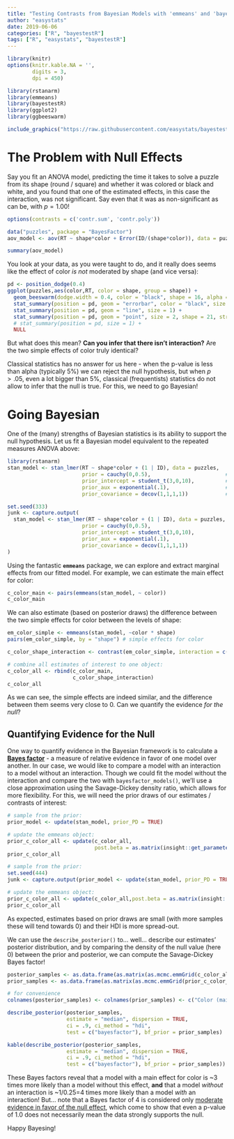 ```yaml
---
title: "Testing Contrasts from Bayesian Models with 'emmeans' and 'bayestestR'"
author: "easystats"
date: 2019-06-06
categories: ["R", "bayestestR"]
tags: ["R", "easystats", "bayestestR"]
---
```



```r
library(knitr)
options(knitr.kable.NA = '',
        digits = 3,
        dpi = 450)

library(rstanarm)
library(emmeans)
library(bayestestR)
library(ggplot2)
library(ggbeeswarm)
```


```r
include_graphics("https://raw.githubusercontent.com/easystats/bayestestR/master/man/figures/logo.png")
```


# The Problem with Null Effects

Say you fit an ANOVA model, predicting the time it takes to solve a puzzle from its shape (round / square) and whether it was colored or black and white, and you found that one of the estimated effects, in this case the interaction, was not significant. Say even that it was as non-significant as can be, with $p=1.00$!

```r
options(contrasts = c('contr.sum', 'contr.poly'))

data("puzzles", package = "BayesFactor")
aov_model <- aov(RT ~ shape*color + Error(ID/(shape*color)), data = puzzles)

summary(aov_model)
```

You look at your data, as you were taught to do, and it really does seems like the effect of color *is not* moderated by shape (and vice versa):
```r
pd <- position_dodge(0.4)
ggplot(puzzles,aes(color,RT, color = shape, group = shape)) +
  geom_beeswarm(dodge.width = 0.4, color = "black", shape = 16, alpha = 0.2) + 
  stat_summary(position = pd, geom = "errorbar", color = "black", size = 1, width = 0.2) +
  stat_summary(position = pd, geom = "line", size = 1) +
  stat_summary(position = pd, geom = "point", size = 2, shape = 21, stroke = 2, fill = "black") +
  # stat_summary(position = pd, size = 1) + 
  NULL
```

But what does this mean? **Can you infer that there isn't interaction?** Are the two simple effects of color truly identical?

Classical statistics has no answer for us here - when the p-value is less than alpha (typically 5%) we can reject the null hypothesis, but when $p>.05$, even a lot bigger than 5%, classical (frequentists) statistics do not allow to infer that the null is true. For this, we need to go Bayesian!

# Going Bayesian

One of the (many) strengths of Bayesian statistics is its ability to support the null hypothesis. Let us fit a Bayesian model equivalent to the repeated measures ANOVA above:

```r
library(rstanarm)
stan_model <- stan_lmer(RT ~ shape*color + (1 | ID), data = puzzles,
                        prior = cauchy(0,0.5),                        # as per Rouder et al., 2012
                        prior_intercept = student_t(3,0,10),          # weakly informative
                        prior_aux = exponential(.1),                  # weakly informative
                        prior_covariance = decov(1,1,1,1))            # weakly informative
```

```r
set.seed(333)
junk <- capture.output(
  stan_model <- stan_lmer(RT ~ shape*color + (1 | ID), data = puzzles,
                        prior = cauchy(0,0.5),
                        prior_intercept = student_t(3,0,10),
                        prior_aux = exponential(.1),
                        prior_covariance = decov(1,1,1,1))
)

```

Using the fantastic **`emmeans`** package, we can explore and extract marginal effects from our fitted model. For example, we can estimate the main effect for color:

```r
c_color_main <- pairs(emmeans(stan_model, ~ color))
c_color_main
```

We can also estimate (based on posterior draws) the difference between the two simple effects for color between the levels of shape:

```r
em_color_simple <- emmeans(stan_model, ~color * shape)
pairs(em_color_simple, by = "shape") # simple effects for color

c_color_shape_interaction <- contrast(em_color_simple, interaction = c("pairwise","pairwise"))

# combine all estimates of interest to one object:
c_color_all <- rbind(c_color_main,
                     c_color_shape_interaction)
c_color_all
```

As we can see, the simple effects are indeed similar, and the difference between them seems very close to 0. Can we quantify the evidence *for the null*?

## Quantifying Evidence for the Null

One way to quantify evidence in the Bayesian framework is to calculate a [**Bayes factor**](https://easystats.github.io/bayestestR/articles/bayes_factors.html) - a measure of relative evidence in favor of one model over another. In our case, we would like to compare a model with an interaction to a model without an interaction. Though we could fit the model without the interaction and compare the two with `bayesfactor_models()`, we'll use a close approximation using the Savage-Dickey density ratio, which allows for more flexibility. For this, we will need the prior draws of our estimates / contrasts of interest: 


```r
# sample from the prior:
prior_model <- update(stan_model, prior_PD = TRUE)

# update the emmeans object:
prior_c_color_all <- update(c_color_all,
                            post.beta = as.matrix(insight::get_parameters(prior_model)))
prior_c_color_all
```
```r
# sample from the prior:
set.seed(444)
junk <- capture.output(prior_model <- update(stan_model, prior_PD = TRUE))

# update the emmeans object:
prior_c_color_all <- update(c_color_all,post.beta = as.matrix(insight::get_parameters(prior_model)))
prior_c_color_all
```

As expected, estimates based on prior draws are small (with more samples these will tend towards 0) and their HDI is more spread-out.

We can use the `describe_posterior()` to... well... describe our estimates' posterior distribution, and by comparing the density of the null value (here 0) between the prior and posterior, we can compute the Savage-Dickey Bayes factor!

```r
posterior_samples <- as.data.frame(as.matrix(as.mcmc.emmGrid(c_color_all, names = FALSE)))
prior_samples <- as.data.frame(as.matrix(as.mcmc.emmGrid(prior_c_color_all, names = FALSE)))

# for convenience
colnames(posterior_samples) <- colnames(prior_samples) <- c("Color (main effect)", "Interaction (diff of diffs)")
```

```r
describe_posterior(posterior_samples,
                   estimate = "median", dispersion = TRUE,
                   ci = .9, ci_method = "hdi",
                   test = c("bayesfactor"), bf_prior = prior_samples)
```
```r
kable(describe_posterior(posterior_samples,
                   estimate = "median", dispersion = TRUE,
                   ci = .9, ci_method = "hdi",
                   test = c("bayesfactor"), bf_prior = prior_samples))
```

These Bayes factors reveal that a model with a main effect for color is ~3 times more likely than a model without this effect, **and** that a model *without* an interaction is ~1/0.25=4 times more likely than a model *with* an interaction! But... note that a Bayes factor of 4 is considered only [moderate evidence in favor of the null effect](https://easystats.github.io/report/articles/interpret_metrics.html#bayes-factor-bf), which come to show that even a p-value of 1.0 does not necessarily mean the data strongly supports the null.

Happy Bayesing!

